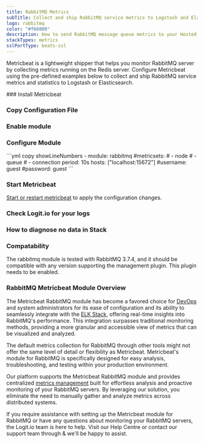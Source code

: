 ```yaml
---
title: RabbitMQ Metrics
subTitle: Collect and ship RabbitMQ service metrics to Logstash and Elasticsearch
logo: rabbitmq
color: "#f66000"
description: How to send RabbitMQ message queue metrics to your Hosted ELK Logstash instance. Configure Metricbeat to send RabbitMQ metrics to Logstash or Elasticsearch.
stackTypes: metrics
sslPortType: beats-ssl
---
```


Metricbeat is a lightweight shipper that helps you monitor RabbitMQ server 
by collecting metrics running on the Redis server. Configure Metricbeat 
using the pre-defined examples below to collect and ship RabbitMQ 
service metrics and statistics to Logstash or Elasticsearch.

<Steps>
  ### Install Metricbeat

  <InstallBeat beatname="metricbeat" />

  ### Copy Configuration File

  <MetricbeatOutput />

  ### Enable module

  <EnableMetricbeatModule module="rabbitmq" />

  ### Configure Module

  <ConfigureMetricbeatModule module="rabbitmq">
    ```yml copy showLineNumbers
    - module: rabbitmq
      #metricsets:
      #  - node
      #  - queue
      #  - connection
      period: 10s
      hosts: ["localhost:15672"]
      #username: guest
      #password: guest
    ```
  </ConfigureMetricbeatModule>

  ### Start Metricbeat

  [Start or restart metricbeat](https://www.elastic.co/guide/en/beats/metricbeat/master/metricbeat-starting.html) 
  to apply the configuration changes.

  ### Check Logit.io for your logs
  <LaunchStack stackType="metrics" utmMedium="logs" utmCampaign="rabbitmq_metricbeat" source="metrics_rabbitmq" />

  ### How to diagnose no data in Stack

  <DiagnoseNoData />

  ### Compatability

  The rabbitmq module is tested with RabbitMQ 3.7.4, and it should be compatible with any version supporting the management 
  plugin. This plugin needs to be enabled.

</Steps>

### RabbitMQ Metricbeat Module Overview

The Metricbeat RabbitMQ module has become a favored choice for [DevOps](https://logit.io/blog/post/what-is-devops/) and system 
administrators for its ease of configuration and its ability to seamlessly integrate with the [ELK Stack](https://logit.io/blog/post/elk-stack-guide/), 
offering real-time insights into RabbitMQ's performance. This integration surpasses traditional monitoring methods, providing a 
more granular and accessible view of metrics that can be visualized and analyzed.

The default metrics collection for RabbitMQ through other tools might not offer the same level of detail or flexibility as Metricbeat. 
Metricbeat's module for RabbitMQ is specifically designed for easy analysis, troubleshooting, and testing within your production environment.

Our platform supports the Metricbeat RabbitMQ module and provides centralized [metrics management](https://logit.io/platform/metrics/metrics-management/) 
built for effortless analysis and proactive monitoring of your RabbitMQ servers. By leveraging our solution, you eliminate the need to 
manually gather and analyze metrics across distributed systems.

If you require assistance with setting up the Metricbeat module for RabbitMQ or have any questions about monitoring your RabbitMQ servers, 
the Logit.io team is here to help. Visit our Help Centre or contact our support team through <IntercomButton text="live chat" /> 
& we'll be happy to assist.